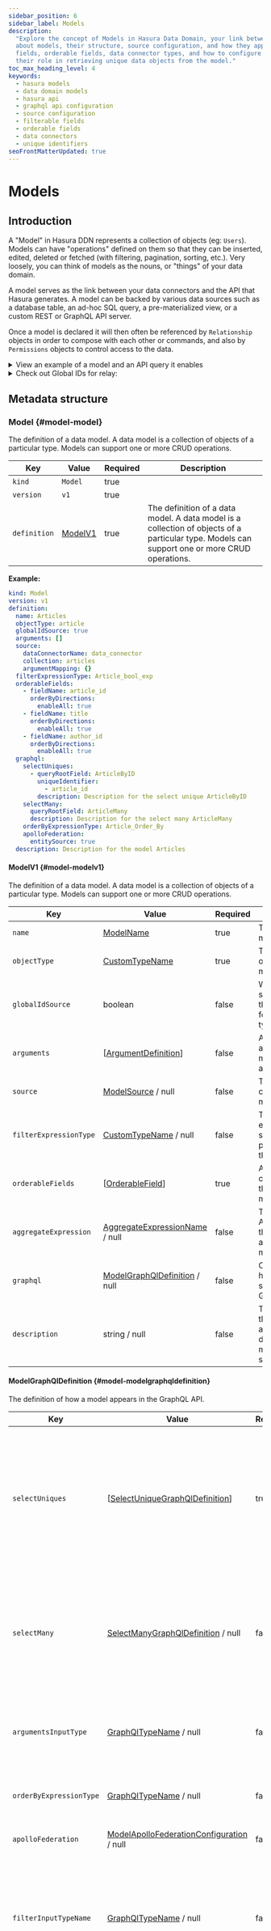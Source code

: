 ```yaml
---
sidebar_position: 6
sidebar_label: Models
description:
  "Explore the concept of Models in Hasura Data Domain, your link between the data sources and the generated API. Learn
  about models, their structure, source configuration, and how they appear in the GraphQL API. Understand filterable
  fields, orderable fields, data connector types, and how to configure them. Gain insights on unique identifiers and
  their role in retrieving unique data objects from the model."
toc_max_heading_level: 4
keywords:
  - hasura models
  - data domain models
  - hasura api
  - graphql api configuration
  - source configuration
  - filterable fields
  - orderable fields
  - data connectors
  - unique identifiers
seoFrontMatterUpdated: true
---
```


# Models

## Introduction

A "Model" in Hasura DDN represents a collection of objects (eg: `Users`). Models can have "operations" defined on them
so that they can be inserted, edited, deleted or fetched (with filtering, pagination, sorting, etc.). Very loosely, you
can think of models as the nouns, or "things" of your data domain.

A model serves as the link between your data connectors and the API that Hasura generates. A model can be backed by
various data sources such as a database table, an ad-hoc SQL query, a pre-materialized view, or a custom REST or
GraphQL API server.

Once a model is declared it will then often be referenced by `Relationship` objects in order to compose with
each other or commands, and also by `Permissions` objects to control access to the data.

<details>
<summary>View an example of a model and an API query it enables</summary>

The following is an example of a model definition for a `Users` model. This model is backed by a Postgres data:
```yaml
---
kind: Model
version: v1
definition:
  name: Users
  objectType: Users
  source:
    dataConnectorName: my_pg
    collection: users
  filterExpressionType: UsersBoolExp
  orderableFields:
    - fieldName: createdAt
      orderByDirections:
        enableAll: true
    - fieldName: email
      orderByDirections:
        enableAll: true
    - fieldName: favoriteArtist
      orderByDirections:
        enableAll: true
    - fieldName: id
      orderByDirections:
        enableAll: true
    - fieldName: isEmailVerified
      orderByDirections:
        enableAll: true
    - fieldName: lastSeen
      orderByDirections:
        enableAll: true
    - fieldName: name
      orderByDirections:
        enableAll: true
    - fieldName: password
      orderByDirections:
        enableAll: true
    - fieldName: updatedAt
      orderByDirections:
        enableAll: true
  graphql:
    selectMany:
      queryRootField: mySubgraph_users
    selectUniques:
      - queryRootField: mySubgraph_usersById
        uniqueIdentifier:
          - id
    orderByExpressionType: MySubgraph_UsersOrderBy
```

The above model definition enables the following query in the API:
```graphql
query UsersQuery {
  mySubgraph_users(
    where: {favoriteArtist: {_eq: "1"}}
    order_by: {name: Asc}
    limit: 10
  ) {
    id
    createdAt
    updatedAt
    name
    email
    isEmailVerified
    password
    lastSeen
    favoriteArtist
  }
}
```
</details>

<details>
<summary>Check out Global IDs for relay:</summary>

A Global ID is a unique identifier for an object across the entire application, not just within a specific table or
type. Think of it as an ID which you can use to fetch any object directly, regardless of what kind of object it is. This
is different from typical database IDs, which are often guaranteed unique only within a particular table.

[//]: # "TODO: As long as it has already been fetched?"

Hasura's Global ID implementation can be used to provide options for GraphQL clients to elegantly handle caching and
data re-fetching in a predictable and standardized way.

The Global ID generated by Hasura DDN follows the
[Relay Global ID spec](https://relay.dev/graphql/objectidentification.htm).

As the example below shows, the `user` object type has a field `user_id` that uniquely identifies a user. The Global ID
for the `user` object type will be generated using the `user_id` field:

For the following request on a model which has enabled Global ID:

```graphql
{
  user_by_id(user_id: 1) {
    id // Global ID
    user_id
    name
  }
}
```

The response obtained should look like the following:

```json
{
  "data": {
    "user_by_id": {
      "id": "eyJ2ZXJzaW9uIjoxLCJ0eXBlbmFtZSI6IkFydGljbGUiLCJpZCI6eyJhcnRpY2xlX2lkIjoyfX0=",
      "user_id": 1,
      "name": "Bob"
    }
  }
}
```

Now, with the Global ID received above, the `User` object corresponding to `user_id: 1` can be retrieved, as shown
below.

```graphql
{
  node(id: "eyJ2ZXJzaW9uIjoxLCJ0eXBlbmFtZSI6IkFydGljbGUiLCJpZCI6eyJhcnRpY2xlX2lkIjoyfX0=") {
    id
    __typename
    ... on User {
      name
    }
  }
}
```

The response to the above request should identify the `User` with `user_id: 1`.

```json
{
  "node": {
    "id": "eyJ2ZXJzaW9uIjoxLCJ0eXBlbmFtZSI6IkFydGljbGUiLCJpZCI6eyJhcnRpY2xlX2lkIjoyfX0=",
    "__typename": "User",
    "name": "Bob"
  }
}
```

</details>

## Metadata structure

### Model {#model-model}

The definition of a data model. A data model is a collection of objects of a particular type. Models can support one or
more CRUD operations.

| Key          | Value                     | Required | Description                                                                                                                                   |
| ------------ | ------------------------- | -------- | --------------------------------------------------------------------------------------------------------------------------------------------- |
| `kind`       | `Model`                   | true     |                                                                                                                                               |
| `version`    | `v1`                      | true     |                                                                                                                                               |
| `definition` | [ModelV1](#model-modelv1) | true     | The definition of a data model. A data model is a collection of objects of a particular type. Models can support one or more CRUD operations. |

**Example:**

```yaml
kind: Model
version: v1
definition:
  name: Articles
  objectType: article
  globalIdSource: true
  arguments: []
  source:
    dataConnectorName: data_connector
    collection: articles
    argumentMapping: {}
  filterExpressionType: Article_bool_exp
  orderableFields:
    - fieldName: article_id
      orderByDirections:
        enableAll: true
    - fieldName: title
      orderByDirections:
        enableAll: true
    - fieldName: author_id
      orderByDirections:
        enableAll: true
  graphql:
    selectUniques:
      - queryRootField: ArticleByID
        uniqueIdentifier:
          - article_id
        description: Description for the select unique ArticleByID
    selectMany:
      queryRootField: ArticleMany
      description: Description for the select many ArticleMany
    orderByExpressionType: Article_Order_By
    apolloFederation:
      entitySource: true
  description: Description for the model Articles
```

#### ModelV1 {#model-modelv1}

The definition of a data model. A data model is a collection of objects of a particular type. Models can support one or
more CRUD operations.

| Key                    | Value                                                            | Required | Description                                                                                     |
| ---------------------- | ---------------------------------------------------------------- | -------- | ----------------------------------------------------------------------------------------------- |
| `name`                 | [ModelName](#model-modelname)                                    | true     | The name of the data model.                                                                     |
| `objectType`           | [CustomTypeName](#model-customtypename)                          | true     | The type of the objects of which this model is a collection.                                    |
| `globalIdSource`       | boolean                                                          | false    | Whether this model should be used as the global ID source for all objects of its type.          |
| `arguments`            | [[ArgumentDefinition](#model-argumentdefinition)]                | false    | A list of arguments accepted by this model. Defaults to no arguments.                           |
| `source`               | [ModelSource](#model-modelsource) / null                         | false    | The source configuration for this model.                                                        |
| `filterExpressionType` | [CustomTypeName](#model-customtypename) / null                   | false    | The boolean expression type that should be used to perform filtering on this model.             |
| `orderableFields`      | [[OrderableField](#model-orderablefield)]                        | true     | A list of fields that can be used to order the objects in this model.                           |
| `aggregateExpression`  | [AggregateExpressionName](#model-aggregateexpressionname) / null | false    | The name of the AggregateExpression that defines how to aggregate over this model               |
| `graphql`              | [ModelGraphQlDefinition](#model-modelgraphqldefinition) / null   | false    | Configuration for how this model should appear in the GraphQL schema.                           |
| `description`          | string / null                                                    | false    | The description of the model. Gets added to the description of the model in the graphql schema. |

#### ModelGraphQlDefinition {#model-modelgraphqldefinition}

The definition of how a model appears in the GraphQL API.

| Key                     | Value                                                                                  | Required | Description                                                                                                                                    |
| ----------------------- | -------------------------------------------------------------------------------------- | -------- | ---------------------------------------------------------------------------------------------------------------------------------------------- |
| `selectUniques`         | [[SelectUniqueGraphQlDefinition](#model-selectuniquegraphqldefinition)]                | true     | For each select unique defined here, a query root field is added to the GraphQL API that can be used to select a unique object from the model. |
| `selectMany`            | [SelectManyGraphQlDefinition](#model-selectmanygraphqldefinition) / null               | false    | Select many configuration for a model adds a query root field to the GraphQl API that can be used to retrieve multiple objects from the model. |
| `argumentsInputType`    | [GraphQlTypeName](#model-graphqltypename) / null                                       | false    | The type name of the input type used to hold the arguments of the model.                                                                       |
| `orderByExpressionType` | [GraphQlTypeName](#model-graphqltypename) / null                                       | false    | The type name of the order by expression input type.                                                                                           |
| `apolloFederation`      | [ModelApolloFederationConfiguration](#model-modelapollofederationconfiguration) / null | false    | Apollo Federation configuration                                                                                                                |
| `filterInputTypeName`   | [GraphQlTypeName](#model-graphqltypename) / null                                       | false    | The type name of the input type used to hold the filtering settings used by aggregates (etc) to filter their input before processing           |
| `aggregate`             | [ModelAggregateGraphQlDefinition](#model-modelaggregategraphqldefinition) / null       | false    | Configures the query root field added to the GraphQL API that can be used to aggregate over the model                                          |

**Example:**

```yaml
selectUniques:
  - queryRootField: ArticleByID
    uniqueIdentifier:
      - article_id
    description: Description for the select unique ArticleByID
selectMany:
  queryRootField: ArticleMany
  description: Description for the select many ArticleMany
orderByExpressionType: Article_Order_By
aggregate:
  queryRootField: ArticleAggregate
  description: Aggregate over Articles
```

#### ModelAggregateGraphQlDefinition {#model-modelaggregategraphqldefinition}

| Key              | Value                                       | Required | Description                                                                                                                                                     |
| ---------------- | ------------------------------------------- | -------- | --------------------------------------------------------------------------------------------------------------------------------------------------------------- |
| `queryRootField` | [GraphQlFieldName](#model-graphqlfieldname) | true     | The name of the query root field for this API.                                                                                                                  |
| `description`    | string / null                               | false    | The description of the aggregate graphql definition of the model. Gets added to the description of the aggregate root field of the model in the graphql schema. |
| `deprecated`     | [Deprecated](#model-deprecated) / null      | false    | Whether this aggregate query field is deprecated. If set, the deprecation status is added to the aggregate root field's graphql schema.                         |

#### ModelApolloFederationConfiguration {#model-modelapollofederationconfiguration}

| Key            | Value   | Required | Description                                                                                   |
| -------------- | ------- | -------- | --------------------------------------------------------------------------------------------- |
| `entitySource` | boolean | true     | Whether this model should be used as the source for fetching \_entity for object of its type. |

#### GraphQlTypeName {#model-graphqltypename}

**Value:** string

#### SelectManyGraphQlDefinition {#model-selectmanygraphqldefinition}

The definition of the GraphQL API for selecting rows from a model.

| Key              | Value                                       | Required | Description                                                                                                                                                         |
| ---------------- | ------------------------------------------- | -------- | ------------------------------------------------------------------------------------------------------------------------------------------------------------------- |
| `queryRootField` | [GraphQlFieldName](#model-graphqlfieldname) | true     | The name of the query root field for this API.                                                                                                                      |
| `description`    | string / null                               | false    | The description of the select many graphql definition of the model. Gets added to the description of the select many root field of the model in the graphql schema. |
| `deprecated`     | [Deprecated](#model-deprecated) / null      | false    | Whether this select many query field is deprecated. If set, the deprecation status is added to the select many root field's graphql schema.                         |

#### SelectUniqueGraphQlDefinition {#model-selectuniquegraphqldefinition}

The definition of the GraphQL API for selecting a unique row/object from a model.

| Key                | Value                                       | Required | Description                                                                                                                                                             |
| ------------------ | ------------------------------------------- | -------- | ----------------------------------------------------------------------------------------------------------------------------------------------------------------------- |
| `queryRootField`   | [GraphQlFieldName](#model-graphqlfieldname) | true     | The name of the query root field for this API.                                                                                                                          |
| `uniqueIdentifier` | [[FieldName](#model-fieldname)]             | true     | A set of fields which can uniquely identify a row/object in the model.                                                                                                  |
| `description`      | string / null                               | false    | The description of the select unique graphql definition of the model. Gets added to the description of the select unique root field of the model in the graphql schema. |
| `deprecated`       | [Deprecated](#model-deprecated) / null      | false    | Whether this select unique query field is deprecated. If set, the deprecation status is added to the select unique root field's graphql schema.                         |

#### Deprecated {#model-deprecated}

OpenDd configuration to indicate whether an object type field, relationship, model root field or command root field is
deprecated.

| Key      | Value         | Required | Description                 |
| -------- | ------------- | -------- | --------------------------- |
| `reason` | string / null | false    | The reason for deprecation. |

#### GraphQlFieldName {#model-graphqlfieldname}

The name of a GraphQL object field.

**Value:** string

#### AggregateExpressionName {#model-aggregateexpressionname}

The name of an aggregate expression.

**Value:** string

#### OrderableField {#model-orderablefield}

| Key                 | Value                                             | Required | Description |
| ------------------- | ------------------------------------------------- | -------- | ----------- |
| `fieldName`         | [FieldName](#model-fieldname)                     | true     |             |
| `orderByDirections` | [EnableAllOrSpecific](#model-enableallorspecific) | true     |             |

#### EnableAllOrSpecific {#model-enableallorspecific}

**Must have exactly one of the following fields:**

| Key              | Value                                         | Required | Description |
| ---------------- | --------------------------------------------- | -------- | ----------- |
| `enableAll`      | boolean                                       | false    |             |
| `enableSpecific` | [[OrderByDirection](#model-orderbydirection)] | false    |             |

#### OrderByDirection {#model-orderbydirection}

**Value:** `Asc` / `Desc`

#### FieldName {#model-fieldname}

The name of a field in a user-defined object type.

**Value:** string

#### ModelSource {#model-modelsource}

Description of how a model maps to a particular data connector

| Key                 | Value                                         | Required | Description                                                                    |
| ------------------- | --------------------------------------------- | -------- | ------------------------------------------------------------------------------ |
| `dataConnectorName` | [DataConnectorName](#model-dataconnectorname) | true     | The name of the data connector backing this model.                             |
| `collection`        | string                                        | true     | The collection in the data connector that backs this model.                    |
| `argumentMapping`   | [ArgumentMapping](#model-argumentmapping)     | false    | Mapping from model argument names to data connector collection argument names. |

**Example:**

```yaml
dataConnectorName: data_connector
collection: articles
```

#### ArgumentMapping {#model-argumentmapping}

Mapping of a comand or model argument name to the corresponding argument name used in the data connector. The key of
this object is the argument name used in the command or model and the value is the argument name used in the data
connector.

| Key           | Value                                                         | Required | Description |
| ------------- | ------------------------------------------------------------- | -------- | ----------- |
| `<customKey>` | [DataConnectorArgumentName](#model-dataconnectorargumentname) | false    |             |

#### DataConnectorArgumentName {#model-dataconnectorargumentname}

**Value:** string

#### DataConnectorName {#model-dataconnectorname}

The name of a data connector.

**Value:** string

#### ArgumentDefinition {#model-argumentdefinition}

The definition of an argument for a field, command, or model.

| Key           | Value                                 | Required | Description |
| ------------- | ------------------------------------- | -------- | ----------- |
| `name`        | [ArgumentName](#model-argumentname)   | true     |             |
| `type`        | [TypeReference](#model-typereference) | true     |             |
| `description` | string / null                         | false    |             |

#### TypeReference {#model-typereference}

A reference to an Open DD type including nullable values and arrays. Suffix '!' to indicate a non-nullable reference,
and wrap in '[]' to indicate an array. Eg: '[String!]!' is a non-nullable array of non-nullable strings.

**Value:** string

#### ArgumentName {#model-argumentname}

**Value:** string

#### CustomTypeName {#model-customtypename}

The name of a user-defined type.

**Value:** string

#### ModelName {#model-modelname}

The name of data model.

**Value:** string

